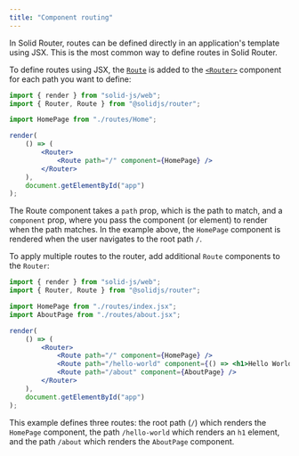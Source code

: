 ```yaml
---
title: "Component routing"
---
```


In Solid Router, routes can be defined directly in an application's template using JSX.
This is the most common way to define routes in Solid Router.

To define routes using JSX, the [`Route`](/solid-router/reference/components/route) is added to the [`<Router>`](/solid-router/reference/components/router) component for each path you want to define:

```jsx
import { render } from "solid-js/web";
import { Router, Route } from "@solidjs/router";

import HomePage from "./routes/Home";

render(
    () => (
        <Router>
            <Route path="/" component={HomePage} />
        </Router>
    ),
    document.getElementById("app")
);
```

The Route component takes a `path` prop, which is the path to match, and a `component` prop, where you pass the component (or element) to render when the path matches.
In the example above, the `HomePage` component is rendered when the user navigates to the root path `/`.

To apply multiple routes to the router, add additional `Route` components to the `Router`:

```jsx
import { render } from "solid-js/web";
import { Router, Route } from "@solidjs/router";

import HomePage from "./routes/index.jsx";
import AboutPage from "./routes/about.jsx";

render(
    () => (
        <Router>
            <Route path="/" component={HomePage} />
            <Route path="/hello-world" component={() => <h1>Hello World!</h1>} />
            <Route path="/about" component={AboutPage} />
        </Router>
    ),
    document.getElementById("app")
);
```

This example defines three routes: the root path (`/`) which renders the `HomePage` component, the path `/hello-world` which renders an `h1` element, and the path `/about` which renders the `AboutPage` component.
